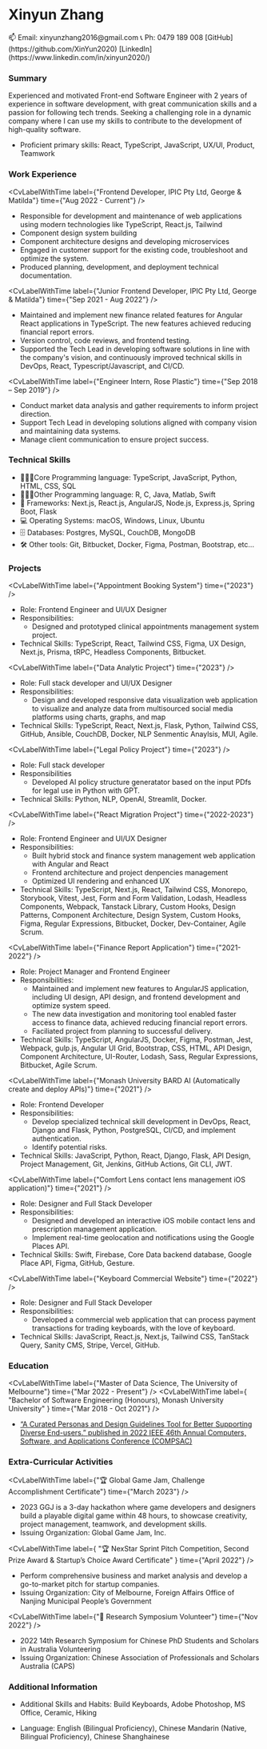 

<div id='mdx-content'>

<div className="flex flex-col gap-4">
<h1 className="text-center text-3xl font-plex italic font-semibold">
  Xinyun Zhang
</h1>

  <div className="flex flex-col md:flex-row md:justify-between">
    <span>📫 Email: xinyunzhang2016@gmail.com</span>
    <span>📞 Ph: 0479 189 008</span>
    <span>[GitHub](https://github.com/XinYun2020)</span>
    <span>[LinkedIn](https://www.linkedin.com/in/xinyun2020/)</span>
  </div>
</div>

### Summary

Experienced and motivated Front-end Software Engineer with 2 years of experience in software development, with great communication skills and a passion for following tech trends. Seeking a challenging role in a dynamic company where I can use my skills to contribute to the development of high-quality software.

- Proficient primary skills: React, TypeScript, JavaScript, UX/UI, Product, Teamwork

### Work Experience

<CvLabelWithTime
  label={"Frontend Developer, IPIC Pty Ltd, George & Matilda"}
  time={"Aug 2022 - Current"}
/>

- Responsible for development and maintenance of web applications using modern technologies like TypeScript, React.js, Tailwind
- Component design system building
- Component architecture designs and developing microservices
- Engaged in customer support for the existing code, troubleshoot and optimize the system.
- Produced planning, development, and deployment technical documentation.

<CvLabelWithTime
  label={"Junior Frontend Developer, IPIC Pty Ltd, George & Matilda"}
  time={"Sep 2021 - Aug 2022"}
/>

- Maintained and implement new finance related features for Angular React applications in TypeScript. The new features achieved reducing financial report errors.
- Version control, code reviews, and frontend testing.
- Supported the Tech Lead in developing software solutions in line with the company's vision, and continuously improved technical skills in DevOps, React, Typescript/Javascript, and CI/CD.

<CvLabelWithTime
  label={"Engineer Intern, Rose Plastic"}
  time={"Sep 2018 – Sep 2019"}
/>

- Conduct market data analysis and gather requirements to inform project direction.
- Support Tech Lead in developing solutions aligned with company vision and maintaining data systems.
- Manage client communication to ensure project success.

### Technical Skills

- 👩🏻‍💻Core Programming language: TypeScript, JavaScript, Python, HTML, CSS, SQL
- 👩🏻‍💻Other Programming language: R, C, Java, Matlab, Swift
- 🧰 Frameworks: Next.js, React.js, AngularJS, Node.js, Express.js, Spring Boot, Flask
- 💻 Operating Systems: macOS, Windows, Linux, Ubuntu
- 🗄️ Databases: Postgres, MySQL, CouchDB, MongoDB
- 🛠️ Other tools: Git, Bitbucket, Docker, Figma, Postman, Bootstrap, etc...

### Projects

<CvLabelWithTime label={"Appointment Booking System"} time={"2023"} />

- Role: Frontend Engineer and UI/UX Designer
- Responsibilities:
  - Designed and prototyped clinical appointments management system project.
- Technical Skills: TypeScript, React, Tailwind CSS, Figma, UX Design, Next.js, Prisma, tRPC, Headless Components, Bitbucket.

<CvLabelWithTime label={"Data Analytic Project"} time={"2023"} />

- Role: Full stack developer and UI/UX Designer
- Responsibilities:
  - Design and developed responsive data visualization web application to visualize and analyze data from multisourced social media platforms using charts, graphs, and map
- Technical Skills: TypeScript, React, Next.js, Flask, Python, Tailwind CSS, GitHub, Ansible, CouchDB, Docker, NLP Senmentic Anaylsis, MUI, Agile.

<CvLabelWithTime label={"Legal Policy Project"} time={"2023"} />

- Role: Full stack developer
- Responsibilities
  - Developed AI policy structure generatator based on the input PDfs for legal use in Python with GPT.
- Technical Skills: Python, NLP, OpenAI, Streamlit, Docker.

<CvLabelWithTime label={"React Migration Project"} time={"2022-2023"} />

- Role: Frontend Engineer and UI/UX Designer
- Responsibilities:
  - Built hybrid stock and finance system management web application with Angular and React
  - Frontend architecture and project denpencies management
  - Optimized UI rendering and enhanced UX
- Technical Skills: TypeScript, Next.js, React, Tailwind CSS, Monorepo, Storybook, Vitest, Jest, Form and Form Validation, Lodash, Headless Components, Webpack, Tanstack Library, Custom Hooks, Design Patterns, Component Architecture, Design System, Custom Hooks, Figma, Regular Expressions, Bitbucket, Docker, Dev-Container, Agile Scrum.

<CvLabelWithTime label={"Finance Report Application"} time={"2021-2022"} />

- Role: Project Manager and Frontend Engineer
- Responsibilities:
  - Maintained and implement new features to AngularJS application, including UI design, API design, and frontend development and optimize system speed.
  - The new data investigation and monitoring tool enabled faster access to finance data, achieved reducing financial report errors.
  - Faciliated project from planning to successful delivery.
- Technical Skills: TypeScript, AngularJS, Docker, Figma, Postman, Jest, Webpack, gulp.js, Angular UI Grid, Bootstrap, CSS, HTML, API Design, Component Architecture, UI-Router, Lodash, Sass, Regular Expressions, Bitbucket, Agile Scrum.

<CvLabelWithTime
  label={"Monash University BARD AI (Automatically create and deploy APIs)"}
  time={"2021"}
/>

- Role: Frontend Developer
- Responsibilities:
  - Develop specialized technical skill development in DevOps, React, Django and Flask, Python, PostgreSQL, CI/CD, and implement authentication.
  - Identify potential risks.
- Technical Skills: JavaScript, Python, React, Django, Flask, API Design, Project Management, Git, Jenkins, GitHub Actions, Git CLI, JWT.

<CvLabelWithTime
  label={"Comfort Lens contact lens management iOS application)"}
  time={"2021"}
/>

- Role: Designer and Full Stack Developer
- Responsibilities:
  - Designed and developed an interactive iOS mobile contact lens and prescription management application.
  - Implement real-time geolocation and notifications using the Google Places API.
- Technical Skills: Swift, Firebase, Core Data backend database, Google Place API, Figma, GitHub, Gesture.

<CvLabelWithTime label={"Keyboard Commercial Website"} time={"2022"} />

- Role: Designer and Full Stack Developer
- Responsibilities:
  - Developed a commercial web application that can process payment transactions for trading keyboards, with the love of keyboard.
- Technical Skills: JavaScript, React.js, Next.js, Tailwind CSS, TanStack Query, Sanity CMS, Stripe, Vercel, GitHub.

### Education

<CvLabelWithTime
  label={"Master of Data Science, The University of Melbourne"}
  time={"Mar 2022 - Present"}
/>
<CvLabelWithTime
  label={
    "Bachelor of Software Engineering (Honours), Monash University University"
  }
  time={"Mar 2018 - Oct 2021"}
/>

- [“A Curated Personas and Design Guidelines Tool for Better Supporting Diverse End-users.” published in 2022 IEEE 46th Annual Computers, Software, and Applications Conference (COMPSAC)](https://ieeexplore.ieee.org/abstract/document/9842733)

### Extra-Curricular Activities

<CvLabelWithTime
  label={"🏆 Global Game Jam, Challenge Accomplishment Certificate"}
  time={"March 2023"}
/>

- 2023 GGJ is a 3-day hackathon where game developers and designers build a playable digital game within 48 hours, to showcase creativity, project management, teamwork, and development skills.
- Issuing Organization: Global Game Jam, Inc.

<CvLabelWithTime
  label={
    "🏆 NexStar Sprint Pitch Competition, Second Prize Award & Startup’s Choice Award Certificate"
  }
  time={"April 2022"}
/>

- Perform comprehensive business and market analysis and develop a go-to-market pitch for startup companies.
- Issuing Organization: City of Melbourne, Foreign Affairs Office of Nanjing Municipal People’s Government

<CvLabelWithTime label={"📃 Research Symposium Volunteer"} time={"Nov 2022"} />

- 2022 14th Research Symposium for Chinese PhD Students and Scholars in Australia Volunteering
- Issuing Organization: Chinese Association of Professionals and Scholars Australia (CAPS)

### Additional Information

- Additional Skills and Habits: Build Keyboards, Adobe Photoshop, MS Office, Ceramic, Hiking

- Language: English (Bilingual Proficiency), Chinese Mandarin (Native, Bilingual Proficiency), Chinese Shanghainese

</div>

<PDFDownloadButton />
